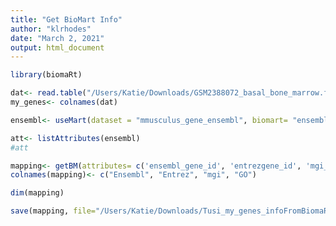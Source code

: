 ---
title: "Get BioMart Info"
author: "klrhodes"
date: "March 2, 2021"
output: html_document
---
```{r}
library(biomaRt)
```


```{r}
dat<- read.table("/Users/Katie/Downloads/GSM2388072_basal_bone_marrow.filtered_normalized_counts.csv.gz", header=T, row.names = 1, sep=",")
my_genes<- colnames(dat)
```


```{r}
ensembl<- useMart(dataset = "mmusculus_gene_ensembl", biomart= "ensembl")
```

```{r}
att<- listAttributes(ensembl)
#att
```

```{r}
mapping<- getBM(attributes= c('ensembl_gene_id', 'entrezgene_id', 'mgi_symbol', "go_id"), filters = 'mgi_symbol', values = my_genes,  mart = ensembl)
colnames(mapping)<- c("Ensembl", "Entrez", "mgi", "GO")
```

```{r}
dim(mapping)
```

```{r}
save(mapping, file="/Users/Katie/Downloads/Tusi_my_genes_infoFromBiomaRt_03022021.RData")
```



